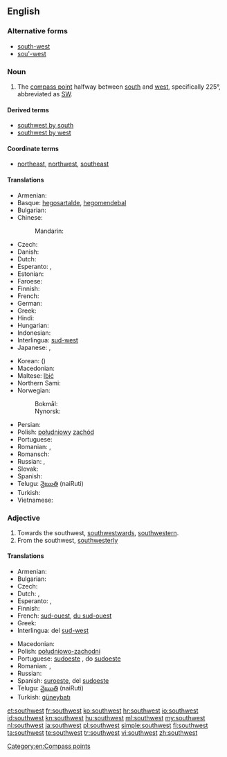 {{wikipedia|dab=Southwest}}
==English==

===Alternative forms===
* [[south-west]]
* [[sou'-west]]

===Noun===
{{en-noun|-}}

# The [[compass point]] halfway between [[south]] and [[west]], specifically 225°, abbreviated as [[SW]].

====Derived terms====
* [[southwest by south]]
* [[southwest by west]]

====Coordinate terms====
* {{sense|compass point}} [[northeast]], [[northwest]], [[southeast]]

====Translations====
{{trans-top|compass point}}
* Armenian: {{t-|hy|հարավ-արևմուտք|tr=harav-arevmutk’|sc=Armn}}
* Basque: [[hegosartalde]], [[hegomendebal]]
* Bulgarian: {{t-|bg|югозапад|m|tr=jugozápad}}
* Chinese:
*: Mandarin: {{t|cmn|西南|tr=xīnán|sc=Hani}}
* Czech: {{t+|cs|jihozápad|m}}
* Danish: {{t-|da|sydvest}}
* Dutch: {{t+|nl|zuidwesten|n}}
* Esperanto: {{t-|eo|sudokcidento}}, {{t-|eo|suduesto}}
* Estonian: {{t-|et|edel}}
* Faroese: {{t-|fo|útsynningur|m}}
* Finnish: {{t+|fi|lounas}}
* French: {{t+|fr|sud-ouest|m}}
* German: {{t+|de|Südwesten|m}}
* Greek: {{t+|el|νοτιοδυτικά|tr=notiodytiká}}
* Hindi: {{t-|hi|नैऋत्य|tr=nairitya|sc=Deva}}
* Hungarian: {{t+|hu|délnyugat}}
* Indonesian: {{t+|id|barat daya}}
* Interlingua: [[sud-west]]
* Japanese: {{t+|ja|南西|tr=なんせい, nanséi|sc=Jpan}}, {{qualifier|less common}} {{t+|ja|西南|tr=せいなん, seinan|sc=Jpan}}
{{trans-mid}}
* Korean: {{t+|ko|남서|tr=namseo|sc=Kore}} ({{t+|ko|南西|sc=Kore}})
* Macedonian: {{t-|mk|југозапад|m|tr=jugozápad}}
* Maltese: [[lbiċ]]
* Northern Sami: {{tø|se|oarjelulli}}
* Norwegian:
*: Bokmål: {{t-|nb|sørvest}}
*: Nynorsk: {{t-|nn|sørvest}}
* Persian: {{t-|fa|جنوب غربی|tr=jonub-e ğarbi|sc=fa-Arab}}
* Polish: [[południowy]] [[zachód]] {{m}}
* Portuguese: {{t+|pt|sudoeste|m}}
* Romanian: {{t-|ro|sud-vest|n}}, {{t-|ro|sudvest|n}}
* Romansch: {{t-|rm|sidvest}}
* Russian: {{t+|ru|юго-запад|m|tr=jugo-západ}}, {{t+|ru|зюйд-вест|m|tr=zjujd-vést|sc=Cyrl}} {{qualifier|wind, nautical}}
* Slovak: {{t-|sk|juhozápad|m}}
* Spanish: {{t-|es|suroeste|m}}
* Telugu: [[నైఋతి]] (naiRuti)
* Turkish: {{t+|tr|güneybatı}}
* Vietnamese: {{t-|vi|phía tây nam}}
{{trans-bottom}}

===Adjective===
{{en-adj|-}}

# Towards the southwest, [[southwestward]]s, [[southwestern]].
# From the southwest, [[southwesterly]]

====Translations====
{{trans-top|towards the southwest}}
* Armenian: {{t-|hy|հարավարևմտյան|tr=haravarevmtyan|sc=Armn}}
* Bulgarian: {{t-|bg|югозападен|m|tr=jugozápaden}}
* Czech: {{t+|cs|jihozápadní}}
* Dutch: {{t+|nl|zuidwest}}, {{t+|nl|zuidwestelijk}}
* Esperanto: {{t-|eo|sudokcidenta}}, {{t-|eo|suduesta}}
* Finnish: {{t-|fi|lounainen}}
* French: [[sud-ouest]], [[du sud-ouest]]
* Greek: {{t+|el|νοτιοδυτικός|m|tr=notiodytikós|sc=Grek}}
* Interlingua: del [[sud-west]]
{{trans-mid}}
* Macedonian: {{t-|mk|југозападно|tr=jugozápadno}}
* Polish: [[południowo-zachodni]] {{m}}
* Portuguese: [[sudoeste]] {{m|f}}, do [[sudoeste]]
* Romanian: {{t-|ro|de sud-vest|m|f|n}}, {{t-|ro|sudvestic|m|n}}
* Russian: {{t+|ru|юго-западный|tr=jugo-západnyj}}
* Spanish: [[suroeste]], del [[sudoeste]]
* Telugu: [[నైఋతి]] (naiRuti)
* Turkish: [[güneybatı]]
{{trans-bottom}}

[[Category:en:Compass points]]

[[et:southwest]]
[[fr:southwest]]
[[ko:southwest]]
[[hr:southwest]]
[[io:southwest]]
[[id:southwest]]
[[kn:southwest]]
[[hu:southwest]]
[[ml:southwest]]
[[my:southwest]]
[[nl:southwest]]
[[ja:southwest]]
[[pl:southwest]]
[[simple:southwest]]
[[fi:southwest]]
[[ta:southwest]]
[[te:southwest]]
[[tr:southwest]]
[[vi:southwest]]
[[zh:southwest]]